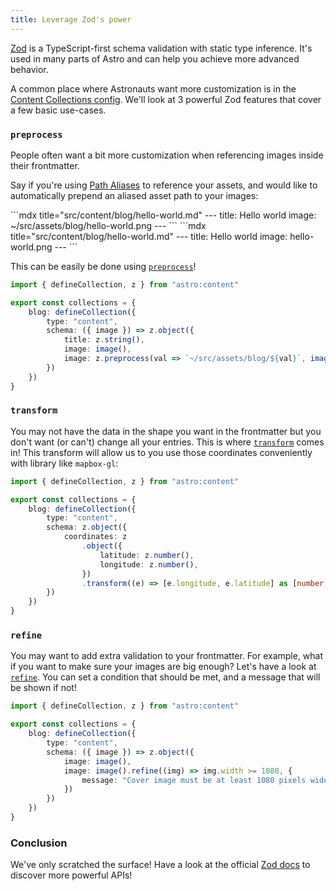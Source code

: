 ```yaml
---
title: Leverage Zod's power
---
```



[Zod](https://zod.dev/) is a TypeScript-first schema validation with static type inference. It's used in many parts
of Astro and can help you achieve more advanced behavior.

A common place where Astronauts want more customization is in the
[Content Collections config](https://docs.astro.build/en/guides/content-collections/#defining-collections). We'll look at
3 powerful Zod features that cover a few basic use-cases.

### `preprocess`

People often want a bit more customization when referencing images inside their frontmatter.

Say if you're using [Path Aliases](https://docs.astro.build/en/guides/aliases/) to reference your assets,
and would like to automatically prepend an aliased asset path to your images: 

<Tabs>
    <TabItem label="Current">
    ```mdx title="src/content/blog/hello-world.md"
    ---
    title: Hello world
    image: ~/src/assets/blog/hello-world.png
    ---
    ```
    </TabItem>
    <TabItem label="Wanted">
    ```mdx title="src/content/blog/hello-world.md"
    ---
    title: Hello world
    image: hello-world.png
    ---
    ```
    </TabItem>
</Tabs>

This can be easily be done using [`preprocess`](https://zod.dev/?id=preprocess)!

```ts title="src/content/config.ts" del={8} ins={9}
import { defineCollection, z } from "astro:content"

export const collections = {
    blog: defineCollection({
        type: "content",
        schema: ({ image }) => z.object({
            title: z.string(),
            image: image(),
            image: z.preprocess(val => `~/src/assets/blog/${val}`, image()),
        })
    })
}
```

### `transform`

You may not have the data in the shape you want in the frontmatter but you don't want (or can't) change
all your entries. This is where [`transform`](https://zod.dev/?id=transform) comes in! This transform will
allow us to you use those coordinates conveniently with library like `mapbox-gl`:

```ts title="src/content/config.ts" ins={12}
import { defineCollection, z } from "astro:content"

export const collections = {
    blog: defineCollection({
        type: "content",
        schema: z.object({
            coordinates: z
                .object({
                    latitude: z.number(),
                    longitude: z.number(),
                })
                .transform((e) => [e.longitude, e.latitude] as [number, number])
        })
    })
}
```

### `refine`

You may want to add extra validation to your frontmatter. For example, what if you want to make sure your
images are big enough? Let's have a look at [`refine`](https://zod.dev/?id=refine). You can set a condition
that should be met, and a message that will be shown if not!

```ts title="src/content/config.ts" del={7} ins={8-10}
import { defineCollection, z } from "astro:content"

export const collections = {
    blog: defineCollection({
        type: "content",
        schema: ({ image }) => z.object({
            image: image(),
            image: image().refine((img) => img.width >= 1080, {
                message: "Cover image must be at least 1080 pixels wide!",
            })
        })
    })
}
```

### Conclusion

We've only scratched the surface! Have a look at the official [Zod docs](https://zod.dev/) to discover more powerful APIs!